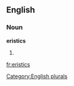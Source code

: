 ==English==

===Noun===
'''eristics'''

# {{plural of|[[eristic]]}}

[[Category:English plurals]]

[[fr:eristics]]